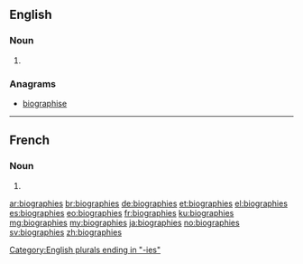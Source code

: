 ==English==

===Noun===
{{head|en|plural}}

# {{plural of|biography|lang=en}}

===Anagrams===
* [[biographise#English|biographise]]

[[Category:English plurals ending in "-ies"]]

----

==French==

===Noun===
{{head|fr|plural}} {{g|f-p}}

# {{plural of|biographie|lang=fr}}

[[ar:biographies]]
[[br:biographies]]
[[de:biographies]]
[[et:biographies]]
[[el:biographies]]
[[es:biographies]]
[[eo:biographies]]
[[fr:biographies]]
[[ku:biographies]]
[[mg:biographies]]
[[my:biographies]]
[[ja:biographies]]
[[no:biographies]]
[[sv:biographies]]
[[zh:biographies]]
